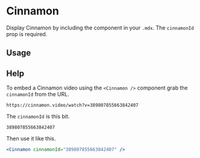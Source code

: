 

<Meta title="Components/Cinnamon" component={Cinnamon} />

# Cinnamon

Display Cinnamon by including the component in your `.mdx`. The `cinnamonId` prop is required.

<ArgsTable of={Cinnamon} />

## Usage

<Canvas>
  <Story name="usage">
    <Cinnamon cinnamonId="389807855663842407" />
  </Story>
</Canvas>

## Help

<Story name="help" />

To embed a Cinnamon video using the `<Cinnamon />` component grab the `cinnamonId` from the URL.

```
https://cinnamon.video/watch?v=389807855663842407
```

The `cinnamonId` is this bit.

```
389807855663842407
```

Then use it like this.

```jsx
<Cinnamon cinnamonId="389807855663842407" />
```
